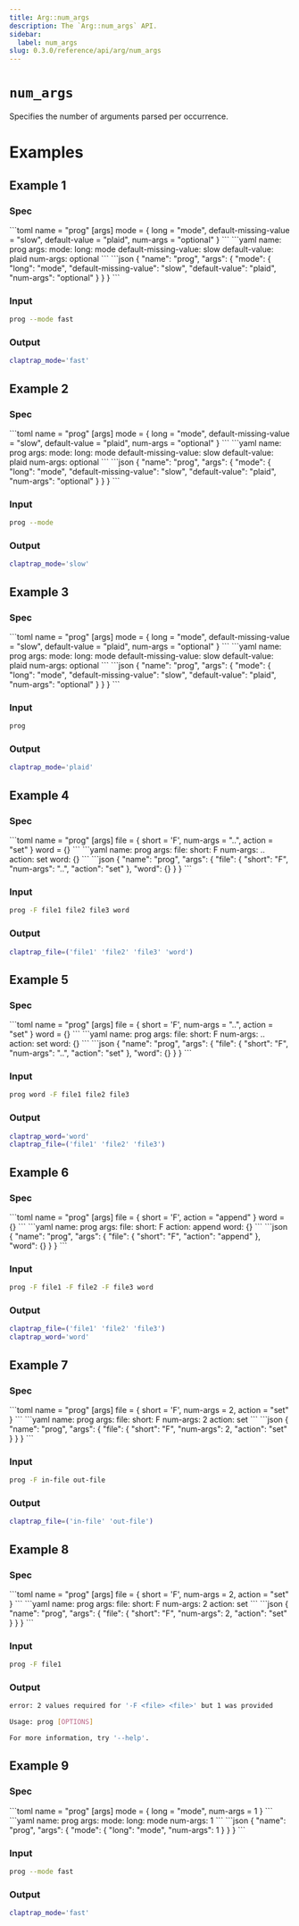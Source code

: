 ```yaml
---
title: Arg::num_args
description: The `Arg::num_args` API.
sidebar:
  label: num_args
slug: 0.3.0/reference/api/arg/num_args
---
```



# `num_args` <LinkButton href="https://docs.rs/clap/latest/clap/struct.Arg.html#method.num_args" icon="open-book" variant="minimal" />

<Badge text="since 0.1.0" size="small" />

Specifies the number of arguments parsed per occurrence.

# Examples

## Example 1

### Spec

<Tabs syncKey="format">
  <TabItem label="TOML">
    ```toml
    name = "prog"
    [args]
    mode = { long = "mode", default-missing-value = "slow", default-value = "plaid", num-args = "optional" }
    ```
  </TabItem>

  <TabItem label="YAML">
    ```yaml
    name: prog
    args:
      mode:
        long: mode
        default-missing-value: slow
        default-value: plaid
        num-args: optional
    ```
  </TabItem>

  <TabItem label="JSON">
    ```json
    {
      "name": "prog",
      "args": {
        "mode": {
          "long": "mode",
          "default-missing-value": "slow",
          "default-value": "plaid",
          "num-args": "optional"
        }
      }
    }
    ```
  </TabItem>
</Tabs>

### Input

```bash
prog --mode fast
```

### Output

```bash
claptrap_mode='fast'
```

## Example 2

### Spec

<Tabs syncKey="format">
  <TabItem label="TOML">
    ```toml
    name = "prog"
    [args]
    mode = { long = "mode", default-missing-value = "slow", default-value = "plaid", num-args = "optional" }
    ```
  </TabItem>

  <TabItem label="YAML">
    ```yaml
    name: prog
    args:
      mode:
        long: mode
        default-missing-value: slow
        default-value: plaid
        num-args: optional
    ```
  </TabItem>

  <TabItem label="JSON">
    ```json
    {
      "name": "prog",
      "args": {
        "mode": {
          "long": "mode",
          "default-missing-value": "slow",
          "default-value": "plaid",
          "num-args": "optional"
        }
      }
    }
    ```
  </TabItem>
</Tabs>

### Input

```bash
prog --mode
```

### Output

```bash
claptrap_mode='slow'
```

## Example 3

### Spec

<Tabs syncKey="format">
  <TabItem label="TOML">
    ```toml
    name = "prog"
    [args]
    mode = { long = "mode", default-missing-value = "slow", default-value = "plaid", num-args = "optional" }
    ```
  </TabItem>

  <TabItem label="YAML">
    ```yaml
    name: prog
    args:
      mode:
        long: mode
        default-missing-value: slow
        default-value: plaid
        num-args: optional
    ```
  </TabItem>

  <TabItem label="JSON">
    ```json
    {
      "name": "prog",
      "args": {
        "mode": {
          "long": "mode",
          "default-missing-value": "slow",
          "default-value": "plaid",
          "num-args": "optional"
        }
      }
    }
    ```
  </TabItem>
</Tabs>

### Input

```bash
prog
```

### Output

```bash
claptrap_mode='plaid'
```

## Example 4

### Spec

<Tabs syncKey="format">
  <TabItem label="TOML">
    ```toml
    name = "prog"
    [args]
    file = { short = 'F', num-args = "..", action = "set" }
    word = {}
    ```
  </TabItem>

  <TabItem label="YAML">
    ```yaml
    name: prog
    args:
      file:
        short: F
        num-args: ..
        action: set
      word: {}
    ```
  </TabItem>

  <TabItem label="JSON">
    ```json
    {
      "name": "prog",
      "args": {
        "file": {
          "short": "F",
          "num-args": "..",
          "action": "set"
        },
        "word": {}
      }
    }
    ```
  </TabItem>
</Tabs>

### Input

```bash
prog -F file1 file2 file3 word
```

### Output

```bash
claptrap_file=('file1' 'file2' 'file3' 'word')
```

## Example 5

### Spec

<Tabs syncKey="format">
  <TabItem label="TOML">
    ```toml
    name = "prog"
    [args]
    file = { short = 'F', num-args = "..", action = "set" }
    word = {}
    ```
  </TabItem>

  <TabItem label="YAML">
    ```yaml
    name: prog
    args:
      file:
        short: F
        num-args: ..
        action: set
      word: {}
    ```
  </TabItem>

  <TabItem label="JSON">
    ```json
    {
      "name": "prog",
      "args": {
        "file": {
          "short": "F",
          "num-args": "..",
          "action": "set"
        },
        "word": {}
      }
    }
    ```
  </TabItem>
</Tabs>

### Input

```bash
prog word -F file1 file2 file3
```

### Output

```bash
claptrap_word='word'
claptrap_file=('file1' 'file2' 'file3')
```

## Example 6

### Spec

<Tabs syncKey="format">
  <TabItem label="TOML">
    ```toml
    name = "prog"
    [args]
    file = { short = 'F', action = "append" }
    word = {}
    ```
  </TabItem>

  <TabItem label="YAML">
    ```yaml
    name: prog
    args:
      file:
        short: F
        action: append
      word: {}
    ```
  </TabItem>

  <TabItem label="JSON">
    ```json
    {
      "name": "prog",
      "args": {
        "file": {
          "short": "F",
          "action": "append"
        },
        "word": {}
      }
    }
    ```
  </TabItem>
</Tabs>

### Input

```bash
prog -F file1 -F file2 -F file3 word
```

### Output

```bash
claptrap_file=('file1' 'file2' 'file3')
claptrap_word='word'
```

## Example 7

### Spec

<Tabs syncKey="format">
  <TabItem label="TOML">
    ```toml
    name = "prog"
    [args]
    file = { short = 'F', num-args = 2, action = "set" }
    ```
  </TabItem>

  <TabItem label="YAML">
    ```yaml
    name: prog
    args:
      file:
        short: F
        num-args: 2
        action: set
    ```
  </TabItem>

  <TabItem label="JSON">
    ```json
    {
      "name": "prog",
      "args": {
        "file": {
          "short": "F",
          "num-args": 2,
          "action": "set"
        }
      }
    }
    ```
  </TabItem>
</Tabs>

### Input

```bash
prog -F in-file out-file
```

### Output

```bash
claptrap_file=('in-file' 'out-file')
```

## Example 8

### Spec

<Tabs syncKey="format">
  <TabItem label="TOML">
    ```toml
    name = "prog"
    [args]
    file = { short = 'F', num-args = 2, action = "set" }
    ```
  </TabItem>

  <TabItem label="YAML">
    ```yaml
    name: prog
    args:
      file:
        short: F
        num-args: 2
        action: set
    ```
  </TabItem>

  <TabItem label="JSON">
    ```json
    {
      "name": "prog",
      "args": {
        "file": {
          "short": "F",
          "num-args": 2,
          "action": "set"
        }
      }
    }
    ```
  </TabItem>
</Tabs>

### Input

```bash
prog -F file1
```

### Output

```bash
error: 2 values required for '-F <file> <file>' but 1 was provided

Usage: prog [OPTIONS]

For more information, try '--help'.
```

## Example 9

### Spec

<Tabs syncKey="format">
  <TabItem label="TOML">
    ```toml
    name = "prog"
    [args]
    mode = { long = "mode", num-args = 1 }
    ```
  </TabItem>

  <TabItem label="YAML">
    ```yaml
    name: prog
    args:
      mode:
        long: mode
        num-args: 1
    ```
  </TabItem>

  <TabItem label="JSON">
    ```json
    {
      "name": "prog",
      "args": {
        "mode": {
          "long": "mode",
          "num-args": 1
        }
      }
    }
    ```
  </TabItem>
</Tabs>

### Input

```bash
prog --mode fast
```

### Output

```bash
claptrap_mode='fast'
```
